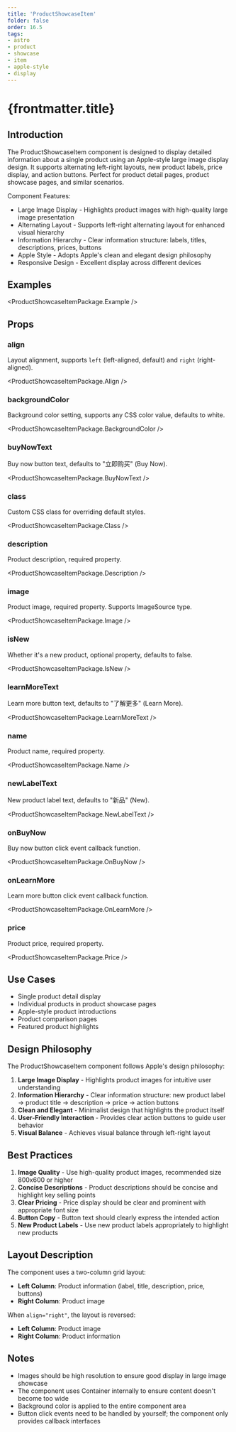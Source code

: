 ```yaml
---
title: 'ProductShowcaseItem'
folder: false
order: 16.5
tags:
- astro
- product
- showcase
- item
- apple-style
- display
---
```



# {frontmatter.title}

## Introduction

The ProductShowcaseItem component is designed to display detailed information about a single product using an Apple-style large image display design. It supports alternating left-right layouts, new product labels, price display, and action buttons. Perfect for product detail pages, product showcase pages, and similar scenarios.

Component Features:

- Large Image Display - Highlights product images with high-quality large image presentation
- Alternating Layout - Supports left-right alternating layout for enhanced visual hierarchy
- Information Hierarchy - Clear information structure: labels, titles, descriptions, prices, buttons
- Apple Style - Adopts Apple's clean and elegant design philosophy
- Responsive Design - Excellent display across different devices

## Examples

<ProductShowcaseItemPackage.Example />

## Props

### align

Layout alignment, supports `left` (left-aligned, default) and `right` (right-aligned).

<ProductShowcaseItemPackage.Align />

### backgroundColor

Background color setting, supports any CSS color value, defaults to white.

<ProductShowcaseItemPackage.BackgroundColor />

### buyNowText

Buy now button text, defaults to "立即购买" (Buy Now).

<ProductShowcaseItemPackage.BuyNowText />

### class

Custom CSS class for overriding default styles.

<ProductShowcaseItemPackage.Class />

### description

Product description, required property.

<ProductShowcaseItemPackage.Description />

### image

Product image, required property. Supports ImageSource type.

<ProductShowcaseItemPackage.Image />

### isNew

Whether it's a new product, optional property, defaults to false.

<ProductShowcaseItemPackage.IsNew />

### learnMoreText

Learn more button text, defaults to "了解更多" (Learn More).

<ProductShowcaseItemPackage.LearnMoreText />

### name

Product name, required property.

<ProductShowcaseItemPackage.Name />

### newLabelText

New product label text, defaults to "新品" (New).

<ProductShowcaseItemPackage.NewLabelText />

### onBuyNow

Buy now button click event callback function.

<ProductShowcaseItemPackage.OnBuyNow />

### onLearnMore

Learn more button click event callback function.

<ProductShowcaseItemPackage.OnLearnMore />

### price

Product price, required property.

<ProductShowcaseItemPackage.Price />

## Use Cases

- Single product detail display
- Individual products in product showcase pages
- Apple-style product introductions
- Product comparison pages
- Featured product highlights

## Design Philosophy

The ProductShowcaseItem component follows Apple's design philosophy:

1. **Large Image Display** - Highlights product images for intuitive user understanding
2. **Information Hierarchy** - Clear information structure: new product label → product title → description → price → action buttons
3. **Clean and Elegant** - Minimalist design that highlights the product itself
4. **User-Friendly Interaction** - Provides clear action buttons to guide user behavior
5. **Visual Balance** - Achieves visual balance through left-right layout

## Best Practices

1. **Image Quality** - Use high-quality product images, recommended size 800x600 or higher
2. **Concise Descriptions** - Product descriptions should be concise and highlight key selling points
3. **Clear Pricing** - Price display should be clear and prominent with appropriate font size
4. **Button Copy** - Button text should clearly express the intended action
5. **New Product Labels** - Use new product labels appropriately to highlight new products

## Layout Description

The component uses a two-column grid layout:

- **Left Column**: Product information (label, title, description, price, buttons)
- **Right Column**: Product image

When `align="right"`, the layout is reversed:
- **Left Column**: Product image
- **Right Column**: Product information

## Notes

- Images should be high resolution to ensure good display in large image showcase
- The component uses Container internally to ensure content doesn't become too wide
- Background color is applied to the entire component area
- Button click events need to be handled by yourself; the component only provides callback interfaces
